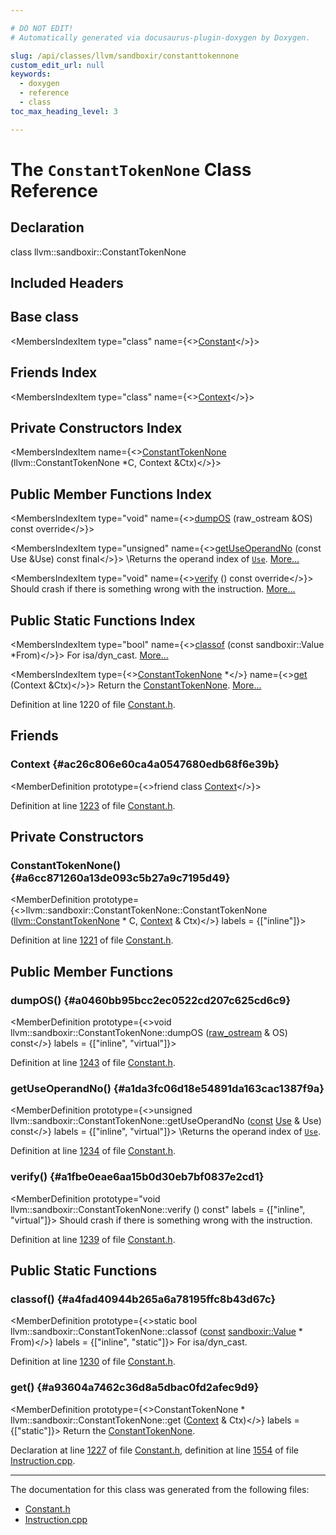 ```yaml
---

# DO NOT EDIT!
# Automatically generated via docusaurus-plugin-doxygen by Doxygen.

slug: /api/classes/llvm/sandboxir/constanttokennone
custom_edit_url: null
keywords:
  - doxygen
  - reference
  - class
toc_max_heading_level: 3

---
```





# The `ConstantTokenNone` Class Reference

<DoxygenPage pluginConfig={pluginConfig}>



## Declaration

<CodeBlock>class llvm::sandboxir::ConstantTokenNone</CodeBlock>

## Included Headers

<IncludesList>
<IncludesListItem
  filePath="llvm/SandboxIR/Constant.h"
  permalink="/docs/api/files/include/include/llvm/include/llvm/sandboxir/constant-h"
  isLocal="true" />
</IncludesList>

## Base class

<MembersIndex>

<MembersIndexItem
  type="class"
  name={<><a href="/docs/api/classes/llvm/sandboxir/constant">Constant</a></>}>
</MembersIndexItem>

</MembersIndex>

## Friends Index

<MembersIndex>

<MembersIndexItem
  type="class"
  name={<><a href="#ac26c806e60ca4a0547680edb68f6e39b">Context</a></>}>
</MembersIndexItem>

</MembersIndex>

## Private Constructors Index

<MembersIndex>

<MembersIndexItem
  name={<><a href="#a6cc871260a13de093c5b27a9c7195d49">ConstantTokenNone</a> (llvm::ConstantTokenNone &#42;C, Context &amp;Ctx)</>}>
</MembersIndexItem>

</MembersIndex>

## Public Member Functions Index

<MembersIndex>

<MembersIndexItem
  type="void"
  name={<><a href="#a0460bb95bcc2ec0522cd207c625cd6c9">dumpOS</a> (raw&#95;ostream &amp;OS) const override</>}>
</MembersIndexItem>

<MembersIndexItem
  type="unsigned"
  name={<><a href="#a1da3fc06d18e54891da163cac1387f9a">getUseOperandNo</a> (const Use &amp;Use) const final</>}>
\\Returns the operand index of <code><a href="/docs/api/classes/llvm/sandboxir/use">Use</a></code>. <a href="#a1da3fc06d18e54891da163cac1387f9a">More...</a>
</MembersIndexItem>

<MembersIndexItem
  type="void"
  name={<><a href="#a1fbe0eae6aa15b0d30eb7bf0837e2cd1">verify</a> () const override</>}>
Should crash if there is something wrong with the instruction. <a href="#a1fbe0eae6aa15b0d30eb7bf0837e2cd1">More...</a>
</MembersIndexItem>

</MembersIndex>

## Public Static Functions Index

<MembersIndex>

<MembersIndexItem
  type="bool"
  name={<><a href="#a4fad40944b265a6a78195ffc8b43d67c">classof</a> (const sandboxir::Value &#42;From)</>}>
For isa/dyn&#95;cast. <a href="#a4fad40944b265a6a78195ffc8b43d67c">More...</a>
</MembersIndexItem>

<MembersIndexItem
  type={<><a href="/docs/api/classes/llvm/sandboxir/constanttokennone">ConstantTokenNone</a> &#42;</>}
  name={<><a href="#a93604a7462c36d8a5dbac0fd2afec9d9">get</a> (Context &amp;Ctx)</>}>
Return the <a href="/docs/api/classes/llvm/sandboxir/constanttokennone">ConstantTokenNone</a>. <a href="#a93604a7462c36d8a5dbac0fd2afec9d9">More...</a>
</MembersIndexItem>

</MembersIndex>


Definition at line 1220 of file <a href="/docs/api/files/include/include/llvm/include/llvm/sandboxir/constant-h">Constant.h</a>.

<SectionDefinition>

## Friends

### Context {#ac26c806e60ca4a0547680edb68f6e39b}

<MemberDefinition
  prototype={<>friend class <a href="/docs/api/classes/llvm/sandboxir/context">Context</a></>}>

Definition at line <a href="/docs/api/files/include/include/llvm/include/llvm/sandboxir/constant-h/#l01223">1223</a> of file <a href="/docs/api/files/include/include/llvm/include/llvm/sandboxir/constant-h">Constant.h</a>.
</MemberDefinition>

</SectionDefinition>

<SectionDefinition>

## Private Constructors

### ConstantTokenNone() {#a6cc871260a13de093c5b27a9c7195d49}

<MemberDefinition
  prototype={<>llvm::sandboxir::ConstantTokenNone::ConstantTokenNone (<a href="/docs/api/classes/llvm/constanttokennone">llvm::ConstantTokenNone</a> &#42; C, <a href="/docs/api/classes/llvm/sandboxir/context">Context</a> &amp; Ctx)</>}
  labels = {["inline"]}>

Definition at line <a href="/docs/api/files/include/include/llvm/include/llvm/sandboxir/constant-h/#l01221">1221</a> of file <a href="/docs/api/files/include/include/llvm/include/llvm/sandboxir/constant-h">Constant.h</a>.
</MemberDefinition>

</SectionDefinition>

<SectionDefinition>

## Public Member Functions

### dumpOS() {#a0460bb95bcc2ec0522cd207c625cd6c9}

<MemberDefinition
  prototype={<>void llvm::sandboxir::ConstantTokenNone::dumpOS (<a href="/docs/api/classes/llvm/raw-ostream">raw&#95;ostream</a> &amp; OS) const</>}
  labels = {["inline", "virtual"]}>

Definition at line <a href="/docs/api/files/include/include/llvm/include/llvm/sandboxir/constant-h/#l01243">1243</a> of file <a href="/docs/api/files/include/include/llvm/include/llvm/sandboxir/constant-h">Constant.h</a>.
</MemberDefinition>

### getUseOperandNo() {#a1da3fc06d18e54891da163cac1387f9a}

<MemberDefinition
  prototype={<>unsigned llvm::sandboxir::ConstantTokenNone::getUseOperandNo (<a href="/docs/api/files/lib/lib/target/lib/target/aarch64/aarch64promoteconstant-cpp/#a90f8350fecae261c25be85d38b451bff">const</a> <a href="/docs/api/classes/llvm/sandboxir/use">Use</a> &amp; Use) const</>}
  labels = {["inline", "virtual"]}>
\\Returns the operand index of <code><a href="/docs/api/classes/llvm/sandboxir/use">Use</a></code>.

Definition at line <a href="/docs/api/files/include/include/llvm/include/llvm/sandboxir/constant-h/#l01234">1234</a> of file <a href="/docs/api/files/include/include/llvm/include/llvm/sandboxir/constant-h">Constant.h</a>.
</MemberDefinition>

### verify() {#a1fbe0eae6aa15b0d30eb7bf0837e2cd1}

<MemberDefinition
  prototype="void llvm::sandboxir::ConstantTokenNone::verify () const"
  labels = {["inline", "virtual"]}>
Should crash if there is something wrong with the instruction.

Definition at line <a href="/docs/api/files/include/include/llvm/include/llvm/sandboxir/constant-h/#l01239">1239</a> of file <a href="/docs/api/files/include/include/llvm/include/llvm/sandboxir/constant-h">Constant.h</a>.
</MemberDefinition>

</SectionDefinition>

<SectionDefinition>

## Public Static Functions

### classof() {#a4fad40944b265a6a78195ffc8b43d67c}

<MemberDefinition
  prototype={<>static bool llvm::sandboxir::ConstantTokenNone::classof (<a href="/docs/api/files/lib/lib/target/lib/target/aarch64/aarch64promoteconstant-cpp/#a90f8350fecae261c25be85d38b451bff">const</a> <a href="/docs/api/classes/llvm/sandboxir/value">sandboxir::Value</a> &#42; From)</>}
  labels = {["inline", "static"]}>
For isa/dyn&#95;cast.

Definition at line <a href="/docs/api/files/include/include/llvm/include/llvm/sandboxir/constant-h/#l01230">1230</a> of file <a href="/docs/api/files/include/include/llvm/include/llvm/sandboxir/constant-h">Constant.h</a>.
</MemberDefinition>

### get() {#a93604a7462c36d8a5dbac0fd2afec9d9}

<MemberDefinition
  prototype={<>ConstantTokenNone &#42; llvm::sandboxir::ConstantTokenNone::get (<a href="/docs/api/classes/llvm/sandboxir/context">Context</a> &amp; Ctx)</>}
  labels = {["static"]}>
Return the <a href="/docs/api/classes/llvm/sandboxir/constanttokennone">ConstantTokenNone</a>.

Declaration at line <a href="/docs/api/files/include/include/llvm/include/llvm/sandboxir/constant-h/#l01227">1227</a> of file <a href="/docs/api/files/include/include/llvm/include/llvm/sandboxir/constant-h">Constant.h</a>, definition at line <a href="/docs/api/files/lib/lib/sandboxir/instruction-cpp/#l01554">1554</a> of file <a href="/docs/api/files/lib/lib/sandboxir/instruction-cpp">Instruction.cpp</a>.
</MemberDefinition>

</SectionDefinition>

<hr/>

The documentation for this class was generated from the following files:

<ul>
<li><a href="/docs/api/files/include/include/llvm/include/llvm/sandboxir/constant-h">Constant.h</a></li>
<li><a href="/docs/api/files/lib/lib/sandboxir/instruction-cpp">Instruction.cpp</a></li>
</ul>

</DoxygenPage>
